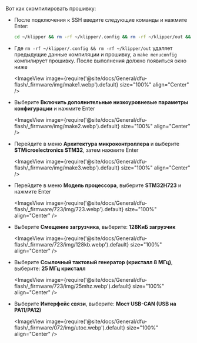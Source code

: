 Вот как скомпилировать прошивку:
* После подключения к SSH введите следующие команды и нажмите Enter:

    ```bash
    cd ~/klipper && rm -rf ~/klipper/.config && rm -rf ~/klipper/out && make menuconfig
    ```

* Где `rm -rf ~/klipper/.config && rm -rf ~/klipper/out` удаляет предыдущие данные компиляции и прошивку, а `make menuconfig` компилирует прошивку. После выполнения должно появиться окно ниже

    <ImageView image={require('@site/docs/General/dfu-flash/_firmware/img/make1.webp').default} size="100%" align="Center" />

* Выберите **Включить дополнительные низкоуровневые параметры конфигурации** и нажмите Enter

    <ImageView image={require('@site/docs/General/dfu-flash/_firmware/img/make2.webp').default} size="100%" align="Center" />

* Перейдите в меню **Архитектура микроконтроллера** и выберите **STMicroelectronics STM32**, затем нажмите Enter

    <ImageView image={require('@site/docs/General/dfu-flash/_firmware/img/make3.webp').default} size="100%" align="Center" />

* Перейдите в меню **Модель процессора**, выберите **STM32H723** и нажмите Enter

    <ImageView image={require('@site/docs/General/dfu-flash/_firmware/723/img/723.webp').default} size="100%" align="Center" />

* Выберите **Смещение загрузчика**, выберите: **128КиБ загрузчик**

    <ImageView image={require('@site/docs/General/dfu-flash/_firmware/723/img/128kb.webp').default} size="100%" align="Center" />

* Выберите **Ссылочный тактовый генератор (кристалл 8 МГц)**, выберите: **25 МГц кристалл**

    <ImageView image={require('@site/docs/General/dfu-flash/_firmware/723/img/25mhz.webp').default} size="100%" align="Center" />

* Выберите **Интерфейс связи**, выберите: **Мост USB-CAN (USB на PA11/PA12)**

    <ImageView image={require('@site/docs/General/dfu-flash/_firmware/072/img/utoc.webp').default} size="100%" align="Center" />